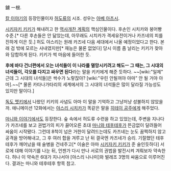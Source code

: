 鑢 一根.

[[칼 이야기]]의 등장인물이자 [[허도류]]의 시조. 성우는 [[아베 아츠시]].

[[시키자키 키키]]가 해내려고 한 [[역사개찬 계획]]의 핵심인물이다. 후손인 시치카와 붕어빵 수준.[* 다른 후손들은 안 닮았는데, 아무래도 시치카가 격세유전이거나 카즈네의 피를 진하게 이은 듯.] 허도 야스리는 원래 카즈네 다음 세대에서 나올 예정이었다고 한다. 본래 검 밖에 모르는 사내였지만[* 재능은 물론 없었다] 당시 이름 좀 날리는 키키가 찾아와 담합하게 된다. 키키가 썩 마음에 들어한 듯.

'''후에 바다 건너편에서 오는 녀석들이 이 나라를 멸망시키려고 해도ㅡ 그 때는, 그 시대의 녀석들이, 각오를 다지고 싸우면 된다'''라는 말을 키키에게 해준 듯하다. ~~[wiki:"일제" 근데 그 시대의 녀석들]은 싹수가 노랗잖아? [wiki:"우린 안될꺼야 아마" 안 될 거야 아마].~~[* 물론 카타나가타리의 세계에서의 그 시대의 녀석들은 많이 달라질 가능성도 있지만 말이다.]

[[독도 멧키]]에서 나왔던 키키의 사념도 아마 이 말을 기억하고 그냥저냥 성불하지 않았을까. 애니메이션 12화에서는 [[야스리 시치카]]가 똑같은 말을 [[히테이 공주]]에게 해주었다.

[[마니와 이야기]]에서도 등장한다. 숲 속에서 허도류 수련을 하고 있었는데, 주변을 지나다가 카즈네를 보고 권법가의 피가 끓어오른 초대 [[마니와 테후테후]]가 뜬금없이 달려들어 싸움이 시작됐다. 그런데 8척이 넘은 거한이 달려드는데도 카즈네는 눈도 꿈쩍하지 않고 공격을 방어해내고, 그 후 여러 합을 겨루고 난 뒤 결국엔 카즈네가 승리. 기절했던 테후테후가 깨어났을 때 술병을 건네주고[* 이술은 아마 [[시키자키 키키]]가 준 술인듯하다] 서로에 대해 이야기를 나눈 뒤, 언젠가 다시 만나 서로의 권법을 발전시켜 겨뤄보자 약속한다. 허나 이 약속은 6대가 지나서야 [야스리 나나미]와 벌레조 3명의 싸움으로 이루어진다. 결과는 마니와 테후테후 항목 참고.
